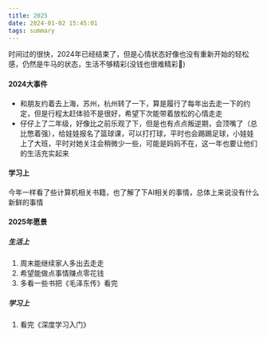 ```yaml
---
title: 2025
date: 2024-01-02 15:45:01
tags: summary
---
```


时间过的很快，2024年已经结束了，但是心情状态好像也没有重新开始的轻松感，仍然是牛马的状态，生活不够精彩(没钱也很难精彩🥹)

#### 2024大事件

- 和朋友约着去上海，苏州，杭州转了一下，算是履行了每年出去走一下的约定，但是行程太赶体验不是很好，希望下次能带着放松的心情走走
- 仔仔上了二年级，好像比之前乐观了下，但是也有点点叛逆期，会顶嘴了（总比憋着强），给娃娃报名了篮球课，可以打打球，平时也会踢踢足球，小娃娃上了大班，平时对她关注会稍微少一些，可能是妈妈不在，这一年也要让他们的生活充实起来

#### 学习上

今年一样看了些计算机相关书籍，也了解了下AI相关的事情，总体上来说没有什么新鲜的事情

#### 2025年愿景
##### 生活上
1. 周末能继续家人多出去走走
2. 希望能做点事情赚点零花钱
3. 多看一些书把《毛泽东传》看完

##### 学习上
1. 看完《深度学习入门》
